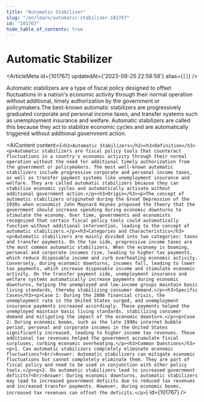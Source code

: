 ```yaml
---
title: "Automatic Stabilizer"
slug: "/en/learn/automatic-stabilizer-101767"
id: "101767"
hide_table_of_contents: true
---
```



# Automatic Stabilizer

<ArticleMeta id={101767} updatedAt={'2023-09-25 22:58:58'} alias={`[]`} />
<div className='border-solid border-b border-t-0 my-4 border-[var(--ifm-color-gray-300)]' />

Automatic stabilizers are a type of fiscal policy designed to offset fluctuations in a nation's economic activity through their normal operation without additional, timely authorization by the government or policymakers.The best-known automatic stabilizers are progressively graduated corporate and personal income taxes, and transfer systems such as unemployment insurance and welfare. Automatic stabilizers are called this because they act to stabilize economic cycles and are automatically triggered without additional government action.

<AIContent content={`<h2>Automatic Stabilizers</h2><h3>Definition</h3><p>Automatic stabilizers are fiscal policy tools that counteract fluctuations in a country's economic activity through their normal operation without the need for additional timely authorization from the government or policymakers. The most well-known automatic stabilizers include progressive corporate and personal income taxes, as well as transfer payment systems like unemployment insurance and welfare. They are called automatic stabilizers because they can stabilize economic cycles and automatically activate without additional government action.</p><h3>Origin</h3><p>The concept of automatic stabilizers originated during the Great Depression of the 1930s when economist John Maynard Keynes proposed the theory that the government should increase spending during economic downturns to stimulate the economy. Over time, governments and economists recognized that certain fiscal policy tools could automatically function without additional intervention, leading to the concept of automatic stabilizers.</p><h3>Categories and Characteristics</h3><p>Automatic stabilizers are mainly divided into two categories: taxes and transfer payments. On the tax side, progressive income taxes are the most common automatic stabilizers. When the economy is booming, personal and corporate incomes rise, leading to higher tax payments, which reduce disposable income and curb overheating economic activity. Conversely, during economic downturns, incomes fall, leading to lower tax payments, which increase disposable income and stimulate economic activity. On the transfer payment side, unemployment insurance and welfare systems automatically increase payments during economic downturns, helping the unemployed and low-income groups maintain basic living standards, thereby stabilizing consumer demand.</p><h3>Specific Cases</h3><p>Case 1: During the 2008 financial crisis, the unemployment rate in the United States surged, and unemployment insurance payments increased accordingly. These payments helped the unemployed maintain basic living standards, stabilizing consumer demand and mitigating the impact of the economic downturn.</p><p>Case 2: During economic booms, such as the late 1990s internet bubble period, personal and corporate incomes in the United States significantly increased, leading to higher income tax revenues. These additional tax revenues helped the government accumulate fiscal surpluses, curbing economic overheating.</p><h3>Common Questions</h3><p>1. Can automatic stabilizers completely eliminate economic fluctuations?<br/>Answer: Automatic stabilizers can mitigate economic fluctuations but cannot completely eliminate them. They are part of fiscal policy and need to be used in conjunction with other policy tools.</p><p>2. Do automatic stabilizers lead to increased government deficits?<br/>Answer: During economic downturns, automatic stabilizers may lead to increased government deficits due to reduced tax revenues and increased transfer payments. However, during economic booms, increased tax revenues can offset the deficits.</p>`} id={101767} />
